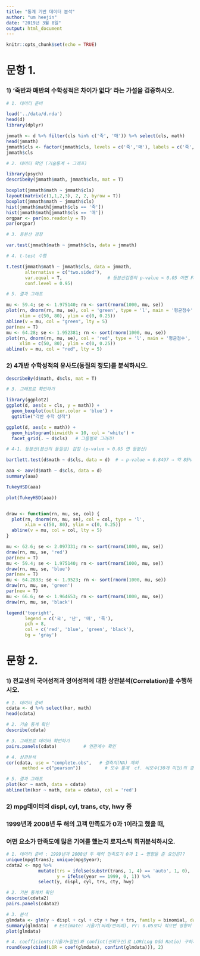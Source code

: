 ```yaml
---
title: "통계 기반 데이터 분석"
author: "um heejin"
date: "2019년 3월 8일"
output: html_document
---
```

```r
knitr::opts_chunk$set(echo = TRUE)
```
# 문항 1.

### 1) '죽반과 매반의 수학성적은 차이가 없다' 라는 가설을 검증하시오.

```r

# 1. 데이터 준비

load('../data/d.rda')
head(d)
library(dplyr)

jmmath <- d %>% filter(cls %in% c('죽', '매')) %>% select(cls, math)
head(jmmath)
jmmath$cls <- factor(jmmath$cls, levels = c('죽','매'), labels = c('죽', '매'))
jmmath$cls

# 2. 데이터 확인 (기술통계 + 그래프)

library(psych) 
describeBy(jmmath$math, jmmath$cls, mat = T)

boxplot(jmmath$math ~ jmmath$cls)
layout(matrix(c(1,1,2,3), 2, 2, byrow = T))
boxplot(jmmath$math ~ jmmath$cls)
hist(jmmath$math[jmmath$cls == '죽'])
hist(jmmath$math[jmmath$cls == '매'])
orgpar <- par(no.readonly = T)
par(orgpar)

# 3. 등분산 검정

var.test(jmmath$math ~ jmmath$cls, data = jmmath)

# 4. t-test 수행

t.test(jmmath$math ~ jmmath$cls, data = jmmath,
       alternative = c("two.sided"),
       var.equal = T,                 # 등분산검증의 p-value < 0.05 이면 False로!
       conf.level = 0.95)

# 5. 결과 그래프 

mu <- 59.4; se <- 1.975140; rn <- sort(rnorm(1000, mu, se))
plot(rn, dnorm(rn, mu, se), col = 'green', type = 'l', main = '평균점수',
     xlim = c(50, 80), ylim = c(0, 0.25)) 
abline(v = mu, col = "green", lty = 5)
par(new = T)  
mu <- 64.28; se <- 1.952381; rn <- sort(rnorm(1000, mu, se))
plot(rn, dnorm(rn, mu, se), col = 'red', type = 'l', main = '평균점수',
     xlim = c(50, 80), ylim = c(0, 0.25))
abline(v = mu, col = "red", lty = 5)
```


### 2) 4개반 수학성적의 유사도(동질의 정도)를 분석하시오.

```r
describeBy(d$math, d$cls, mat = T)

# 3. 그래프로 확인하기

library(ggplot2)
ggplot(d, aes(x = cls, y = math)) +
  geom_boxplot(outlier.color = 'blue') +
  ggtitle("각반 수학 성적")

ggplot(d, aes(x = math)) +
  geom_histogram(binwidth = 10, col = 'white') +
  facet_grid(. ~ d$cls)   # 그룹별로 그려라!

# 4-1. 등분산(분산의 동질성) 검정 (p-value > 0.05 면 등분산)

bartlett.test(d$math ~ d$cls, data = d)  # ⇒ p-value = 0.8497 ⇒ 약 85% 동질하다

aaa <- aov(d$math ~ d$cls, data = d)
summary(aaa)   

TukeyHSD(aaa)

plot(TukeyHSD(aaa)) 


draw <- function(rn, mu, se, col) {
  plot(rn, dnorm(rn, mu, se), col = col, type = 'l',
       xlim = c(50, 80), ylim = c(0, 0.25))
  abline(v = mu, col = col, lty = 5)
}

mu <- 62.6; se <- 2.097331; rn <- sort(rnorm(1000, mu, se))
draw(rn, mu, se, 'red')
par(new = T)
mu <- 59.4; se <- 1.975140; rn <- sort(rnorm(1000, mu, se))
draw(rn, mu, se, 'blue')
par(new = T)
mu <- 64.2833; se <- 1.9523; rn <- sort(rnorm(1000, mu, se))
draw(rn, mu, se, 'green')
par(new = T)
mu <- 66.6; se <- 1.964653; rn <- sort(rnorm(1000, mu, se))
draw(rn, mu, se, 'black')

legend('topright',
       legend = c('국', '난', '매', '죽'),
       pch = 8,
       col = c('red', 'blue', 'green', 'black'),
       bg = 'gray')
```


# 문항 2.

### 1) 전교생의 국어성적과 영어성적에 대한 상관분석(Correlation)을 수행하시오.

```r
# 1. 데이터 준비
cdata <- d %>% select(kor, math)
head(cdata)

# 2. 기술 통계 확인
describe(cdata)

# 3. 그래프로 데이터 확인하기
pairs.panels(cdata)          # 연관계수 확인

# 4. 상관분석
cor(cdata, use = "complete.obs",   # 결측치(NA) 제외
      method = c("pearson"))         # 모수 통계  cf. 비모수(30개 미만)의 경우 spearman)

# 5. 결과 그래프 
plot(kor ~ math, data = cdata)
abline(lm(kor ~ math, data = cdata), col = 'red') 
```

### 2) mpg데이터의 displ, cyl, trans, cty, hwy 중
###    1999년과 2008년 두 해의 고객 만족도가 0과 1이라고 했을 때,
###    어떤 요소가 만족도에 많은 기여를 했는지 로지스틱 회귀분석하시오.

```r
# 1. 데이터 준비 : 1999년과 2008년 두 해의 만족도가 0과 1 → 영향을 준 요인은??
unique(mpg$trans); unique(mpg$year);
cdata2 <- mpg %>%
            mutate(trs = ifelse(substr(trans, 1, 4) == 'auto', 1, 0), 
                   y = ifelse(year == 1999, 0, 1)) %>%
            select(y, displ, cyl, trs, cty, hwy)

# 2. 기본 통계치 확인
describe(cdata2)
pairs.panels(cdata2)

# 3. 분석
glmdata <- glm(y ~ displ + cyl + cty + hwy + trs, family = binomial, data = cdata2)
summary(glmdata)  # Estimate: 기울기(비례/반비례), Pr: 0.05보다 작으면 영향이 있다
plot(glmdata)

# 4. coefficients(기울기+절편)와 confint(신뢰구간)로 LOR(Log Odd Ratio) 구하기
round(exp(cbind(LOR = coef(glmdata), confint(glmdata))), 2)
```
